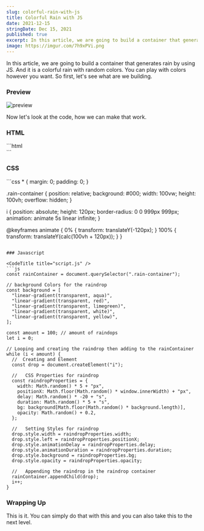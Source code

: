 ```yaml
---
slug: colorful-rain-with-js
title: Colorful Rain with JS
date: 2021-12-15
stringDate: Dec 15, 2021
published: true
excerpt: In this article, we are going to build a container that generates rain by using JS. And it is a colorful rain with random colors. You can play with colors however you want.
image: https://imgur.com/7h9xPVi.png
---
```


In this article, we are going to build a container that generates rain by using JS. And it is a colorful rain with random colors. You can play with colors however you want. So first, let's see what are we building.

### Preview

![preview](https://i.imgur.com/pt4KC8x.gif)

Now let's look at the code, how we can make that work.

### HTML

<CodeTitle title="index.html" />
```html
<div class="rain-container"></div>
```

### CSS

<CodeTitle title="styles.css" />
```css
* {
  margin: 0;
  padding: 0;
}

.rain-container {
  position: relative;
  background: #000;
  width: 100vw;
  height: 100vh;
  overflow: hidden;
}

i {
  position: absolute;
  height: 120px;
  border-radius: 0 0 999px 999px;
  animation: animate 5s linear infinite;
}

@keyframes animate {
  0% {
    transform: translateY(-120px);
  }
  100% {
    transform: translateY(calc(100vh + 120px));
  }
}
```

### Javascript

<CodeTitle title="script.js" />
```js
const rainContainer = document.querySelector(".rain-container");

// background Colors for the raindrop
const background = [
  "linear-gradient(transparent, aqua)",
  "linear-gradient(transparent, red)",
  "linear-gradient(transparent, limegreen)",
  "linear-gradient(transparent, white)",
  "linear-gradient(transparent, yellow)",
];

const amount = 100; // amount of raindops
let i = 0;

// Looping and creating the raindrop then adding to the rainContainer
while (i < amount) {
  //  Creating and Element
  const drop = document.createElement("i");

  //   CSS Properties for raindrop
  const raindropProperties = {
    width: Math.random() * 5 + "px",
    positionX: Math.floor(Math.random() * window.innerWidth) + "px",
    delay: Math.random() * -20 + "s",
    duration: Math.random() * 5 + "s",
    bg: background[Math.floor(Math.random() * background.length)],
    opacity: Math.random() + 0.2,
  };

  //   Setting Styles for raindrop
  drop.style.width = raindropProperties.width;
  drop.style.left = raindropProperties.positionX;
  drop.style.animationDelay = raindropProperties.delay;
  drop.style.animationDuration = raindropProperties.duration;
  drop.style.background = raindropProperties.bg;
  drop.style.opacity = raindropProperties.opacity;

  //   Appending the raindrop in the raindrop container
  rainContainer.appendChild(drop);
  i++;
}
```

<Codepen id="GRMNeZG" />

### Wrapping Up

This is it. You can simply do that with this and you can also take this to the next level.
